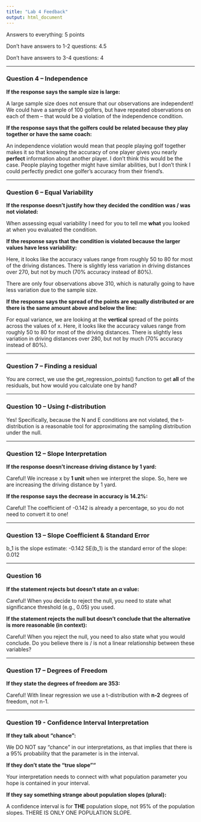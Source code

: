 ```yaml
---
title: "Lab 4 Feedback"
output: html_document
---
```


Answers to everything: 5 points

Don't have answers to 1-2 questions: 4.5 

Don't have answers to 3-4 questions: 4

---

### Question 4 -- Independence

__If the response says the sample size is large:__

A large sample size does not ensure that our observations are independent! We
could have a sample of 100 golfers, but have repeated observations on each of
them -- that would be a violation of the independence condition.

__If the response says that the golfers could be related because they play 
together or have the same coach:__

An independence violation would mean that people playing golf together makes it
so that knowing the accuracy of one player gives you nearly **perfect**
information about another player. I don't think this would be the case. People
playing together might have similar abilities, but I don't think I could
perfectly predict one golfer's accuracy from their friend's.

---

### Question 6 -- Equal Variability

__If the response doesn't justify how they decided the condition was / was not
violated:__

When assessing equal variability I need for you to tell me **what** you looked
at when you evaluated the condition.

__If the response says that the condition is violated because the larger values
have less variability:__

Here, it looks like the accuracy values range from roughly 50 to 80 for most of the driving distances. There is slightly less variation in driving distances
over 270, but not by much (70% accuracy instead of 80%).

There are only four observations above 310, which is naturally going to have
less variation due to the sample size.

__If the response says the spread of the points are equally distributed or are 
there is the same amount above and below the line:__

For equal variance, we are looking at the **vertical** spread of the points
across the values of x. Here, it looks like the accuracy values range from
roughly 50 to 80 for most of the driving distances. There is slightly less variation in driving distances over 280, but not by much (70% accuracy instead 
of 80%). 

---

### Question 7 -- Finding a residual

You are correct, we use the get_regression_points() function to get **all** of 
the residuals, but how would you calculate one by hand?

---

### Question 10 -- Using $t$-distribution

Yes! Specifically, because the N and E conditions are not violated, the t-distribution is a reasonable tool for approximating the sampling distribution
under the null. 

---

### Question 12 -- Slope Interpretation

__If the response doesn't increase driving distance by 1 yard:__

Careful! We increase x by **1 unit** when we interpret the slope. So, here we 
are increasing the driving distance by 1 yard. 

__If the response says the decrease in accuracy is 14.2%:__

Careful! The coefficient of -0.142 is already a percentage, so you do not need
to convert it to one!

---

### Question 13 -- Slope Coefficient & Standard Error

b_1 is the slope estimate: -0.142
SE(b_1) is the standard error of the slope: 0.012

---

### Question 16

__If the statement rejects but doesn't state an $\alpha$ value:__

Careful! When you decide to reject the null, you need to state what significance
threshold (e.g., 0.05) you used.

__If the statement rejects the null but doesn't conclude that the alternative is
more reasonable (in context):__

Careful! When you reject the null, you need to also state what you would
conclude. Do you believe there is / is not a linear relationship between these
variables?

---

### Question 17 -- Degrees of Freedom

__If they state the degrees of freedom are 353:__

Careful! With linear regression we use a t-distribution with **n-2** degrees of
freedom, not n-1. 

---

### Question 19 - Confidence Interval Interpretation

__If they talk about "chance":__

We DO NOT say "chance" in our interpretations, as that implies that there is a
95% probability that the parameter is in the interval.

__If they don't state the "true slope""__

Your interpretation needs to connect with what population parameter you hope is
contained in your interval.

__If they say something strange about population slopes (plural):__

A confidence interval is for **THE** population slope, not 95% of the population
slopes. THERE IS ONLY ONE POPULATION SLOPE.


